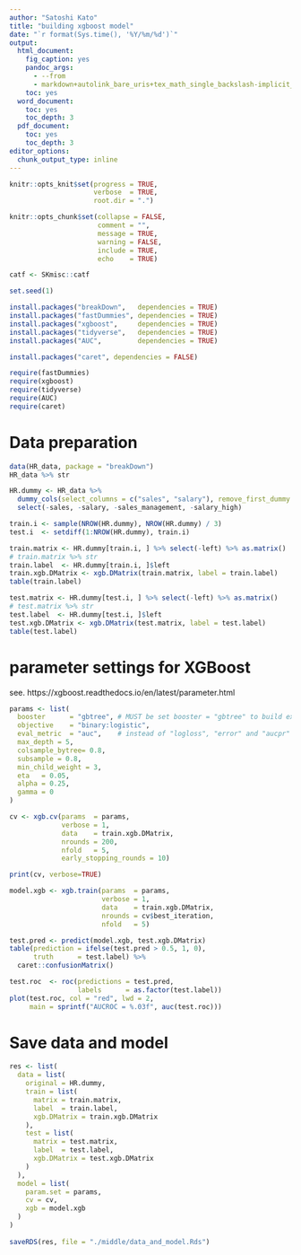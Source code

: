 ```yaml
---
author: "Satoshi Kato"
title: "building xgboost model"
date: "`r format(Sys.time(), '%Y/%m/%d')`"
output:
  html_document:
    fig_caption: yes
    pandoc_args:
      - --from
      - markdown+autolink_bare_uris+tex_math_single_backslash-implicit_figures
    toc: yes
  word_document:
    toc: yes
    toc_depth: 3
  pdf_document:
    toc: yes
    toc_depth: 3
editor_options: 
  chunk_output_type: inline
---
```


```r
knitr::opts_knit$set(progress = TRUE, 
                     verbose  = TRUE, 
                     root.dir = ".")

knitr::opts_chunk$set(collapse = FALSE, 
                      comment = "", 
                      message = TRUE, 
                      warning = FALSE, 
                      include = TRUE,
                      echo    = TRUE)

catf <- SKmisc::catf

set.seed(1)
```

```r
install.packages("breakDown",   dependencies = TRUE)
install.packages("fastDummies", dependencies = TRUE)
install.packages("xgboost",     dependencies = TRUE)
install.packages("tidyverse",   dependencies = TRUE)
install.packages("AUC",         dependencies = TRUE)

install.packages("caret", dependencies = FALSE)

```

```r
require(fastDummies)
require(xgboost)
require(tidyverse)
require(AUC)
require(caret)

```

# Data preparation

```r
data(HR_data, package = "breakDown")
HR_data %>% str

HR.dummy <- HR_data %>% 
  dummy_cols(select_columns = c("sales", "salary"), remove_first_dummy = FALSE) %>% 
  select(-sales, -salary, -sales_management, -salary_high)

train.i <- sample(NROW(HR.dummy), NROW(HR.dummy) / 3)
test.i  <- setdiff(1:NROW(HR.dummy), train.i)

train.matrix <- HR.dummy[train.i, ] %>% select(-left) %>% as.matrix()
# train.matrix %>% str
train.label  <- HR.dummy[train.i, ]$left
train.xgb.DMatrix <- xgb.DMatrix(train.matrix, label = train.label)
table(train.label)

test.matrix <- HR.dummy[test.i, ] %>% select(-left) %>% as.matrix()
# test.matrix %>% str
test.label  <- HR.dummy[test.i, ]$left
test.xgb.DMatrix <- xgb.DMatrix(test.matrix, label = test.label)
table(test.label)

```

# parameter settings for XGBoost

see. https://xgboost.readthedocs.io/en/latest/parameter.html

```r
params <- list(
  booster      = "gbtree", # MUST be set booster = "gbtree" to build explainer
  objective    = "binary:logistic",
  eval_metric  = "auc",    # instead of "logloss", "error" and "aucpr"
  max_depth = 5,
  colsample_bytree= 0.8,
  subsample = 0.8,
  min_child_weight = 3,
  eta   = 0.05,
  alpha = 0.25,
  gamma = 0
) 

```

```r
cv <- xgb.cv(params  = params, 
             verbose = 1,
             data    = train.xgb.DMatrix,
             nrounds = 200,
             nfold   = 5,
             early_stopping_rounds = 10)

print(cv, verbose=TRUE)

```

```r
model.xgb <- xgb.train(params  = params, 
                       verbose = 1,
                       data    = train.xgb.DMatrix,
                       nrounds = cv$best_iteration,
                       nfold   = 5)

```

```r
test.pred <- predict(model.xgb, test.xgb.DMatrix)
table(prediction = ifelse(test.pred > 0.5, 1, 0), 
      truth      = test.label) %>% 
  caret::confusionMatrix()

test.roc  <- roc(predictions = test.pred, 
                 labels      = as.factor(test.label))
plot(test.roc, col = "red", lwd = 2,
     main = sprintf("AUCROC = %.03f", auc(test.roc)))

```

# Save data and model

```r
res <- list(
  data = list(
    original = HR.dummy,
    train = list(
      matrix = train.matrix,
      label  = train.label,
      xgb.DMatrix = train.xgb.DMatrix
    ),
    test = list(
      matrix = test.matrix,
      label  = test.label,
      xgb.DMatrix = test.xgb.DMatrix
    )
  ),
  model = list(
    param.set = params,
    cv = cv,
    xgb = model.xgb
  )
)
 
saveRDS(res, file = "./middle/data_and_model.Rds")
  
```


